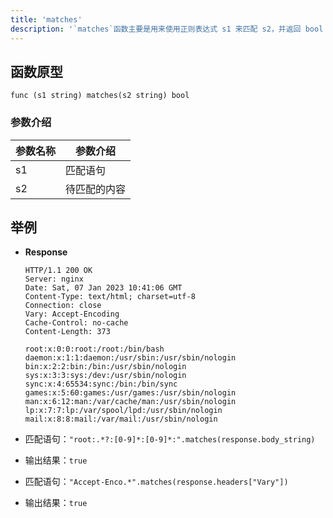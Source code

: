 ```yaml
---
title: 'matches'
description: '`matches`函数主要是用来使用正则表达式 s1 来匹配 s2，并返回 bool 类型匹配结果的'
---
```


## 函数原型

`func (s1 string) matches(s2 string) bool`

### 参数介绍

| 参数名称 | 参数介绍   |
|------|--------|
| s1   | 匹配语句   |
| s2   | 待匹配的内容 |

## 举例

- **Response**

  ```HTTP
  HTTP/1.1 200 OK
  Server: nginx
  Date: Sat, 07 Jan 2023 10:41:06 GMT
  Content-Type: text/html; charset=utf-8
  Connection: close
  Vary: Accept-Encoding
  Cache-Control: no-cache
  Content-Length: 373
  
  root:x:0:0:root:/root:/bin/bash
  daemon:x:1:1:daemon:/usr/sbin:/usr/sbin/nologin
  bin:x:2:2:bin:/bin:/usr/sbin/nologin
  sys:x:3:3:sys:/dev:/usr/sbin/nologin
  sync:x:4:65534:sync:/bin:/bin/sync
  games:x:5:60:games:/usr/games:/usr/sbin/nologin
  man:x:6:12:man:/var/cache/man:/usr/sbin/nologin
  lp:x:7:7:lp:/var/spool/lpd:/usr/sbin/nologin
  mail:x:8:8:mail:/var/mail:/usr/sbin/nologin
  ```
- 匹配语句：`"root:.*?:[0-9]*:[0-9]*:".matches(response.body_string)`
- 输出结果：`true`

- 匹配语句：`"Accept-Enco.*".matches(response.headers["Vary"])`
- 输出结果：`true`